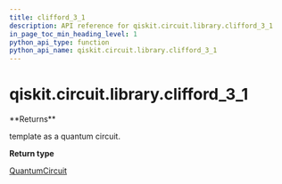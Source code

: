 ```yaml
---
title: clifford_3_1
description: API reference for qiskit.circuit.library.clifford_3_1
in_page_toc_min_heading_level: 1
python_api_type: function
python_api_name: qiskit.circuit.library.clifford_3_1
---
```


# qiskit.circuit.library.clifford\_3\_1

<Function id="qiskit.circuit.library.clifford_3_1" isDedicatedPage={true} github="https://github.com/qiskit/qiskit/tree/stable/0.20/qiskit/circuit/library/templates/clifford/clifford_3_1.py" signature="clifford_3_1()">
  **Returns**

  template as a quantum circuit.

  **Return type**

  [QuantumCircuit](qiskit.circuit.QuantumCircuit "qiskit.circuit.QuantumCircuit")
</Function>

